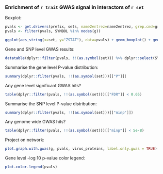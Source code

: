 
<!-- this file is being included into a parent Rmd that defines all variables:
  - prefix
  - set
  - trait
-->

### Enrichment of `r trait` GWAS signal in interactors of `r set`

Boxplot:
```r
pvals <- get.drivers(prefix, sets, name2entrez=name2entrez, grep.cmd=grep.cmd, redo=FALSE)
pvals <- filter(pvals, SYMBOL %in% nodes(g))

ggplot(aes_string(x=set, y="ZSTAT"), data=pvals) + geom_boxplot() + geom_point(aes_string(x=set, y="ZSTAT"), data=gene_pvals[pvals[,set],]) + labs(title=trait)
```

Gene and SNP level GWAS results:
```r
datatable(dplyr::filter(pvals, !!(as.symbol(set))) %>% dplyr::select(SYMBOL, ZSTAT, P, variant_id, gwas_pvalue=minp))
```

Summarise the gene level P-value distribution:
```r
summary(dplyr::filter(pvals, !!(as.symbol(set)))[["P"]])
```

Any gene level significant GWAS hits?
```r
table(dplyr::filter(pvals, !!(as.symbol(set)))[["FDR"]] < 0.05)
```

Summarise the SNP level P-value distribution:
```r
summary(dplyr::filter(pvals, !!(as.symbol(set)))[["minp"]])
```

Any genome wide GWAS hits?
```r
table(dplyr::filter(pvals, !!(as.symbol(set)))[["minp"]] < 5e-8)
```

Project on network:
```r
plot.graph.with.gwas(g, pvals, virus_proteins, label.only.gwas = TRUE)
```


Gene level -log 10 p-value color legend:

```r
plot.color.legend(pvals)
```


